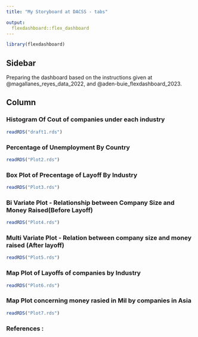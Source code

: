 ```yaml
---
title: "My Storyboard at DACSS - tabs"

output: 
  flexdashboard::flex_dashboard
---
```


```r
library(flexdashboard)
```

## Sidebar {.sidebar}


Preparing the dashboard based on the instructions given at @magallanes_reyes_data_2022, and @aden-buie_flexdashboard_2023.

## Column {.tabset .tabset-fade}


### Histogram Of Cout of companies under each industry

```r
readRDS("draft1.rds")
```


### Percentage of Unemployment By Country

```r
readRDS("Plot2.rds")
```

### Box Plot of Precentage of Layoff By Industry

```r
readRDS("Plot3.rds")
```


### Bi Variate Plot - Relationship between Company Size and Money Raised(Before Layoff)

```r
readRDS("Plot4.rds")
```


### Multi Variate Plot - Relation between company size and money raised (After layoff) 

```r
readRDS("Plot5.rds")
```


### Map Plot of Layoffs of companies by Industry

```r
readRDS("Plot6.rds")
```


### Map Plot concerning money rasied in Mil by companies in Asia

```r
readRDS("Plot7.rds")
```


### References : 

